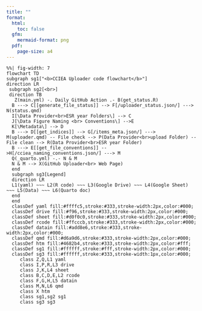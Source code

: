 ```yaml
---
title: ""
format:
  html:
    toc: false
  gfm:
    mermaid-format: png
  pdf:
    page-size: a4
---
```


```mermaid
%%| fig-width: 7
flowchart TD
subgraph sg1["<b>CCIEA Uploader code flowchart</b>"]
direction LR
 subgraph sg2[<br>]
 direction TB
   Z(main.yml) -. Daily GitHub Action .- B(get_status.R)
  B ---> C[[generate_file_status]] --> F[/uploader_status.json/] ---> N(status.qmd)
  I[\Data Provider<br>ESR year Folders\] --> C
  J[\Data Figure Naming <br> Conventions\] -->E
  K[\Metadata\] --> D
  B ---> D[[get_indices]] --> G[/items_meta.json/] ---> M(uploader.qmd) -- File check --> P(Data Provider<br>upload Folder) -- File clean --> R(Data Provider<br>ESR year Folder)
  B ---> E[[get_file_conventions]] -->H[/cciea_naming_conventions.json/] ---> M
  Q(_quarto.yml) -.- N & M
  N & M --> X(GitHub Uploader<br> Web Page)
  end
  subgraph sg3[Legend]
  direction LR
  L1(yaml) ~~~ L2(R code) ~~~ L3(Google Drive) ~~~ L4(Google Sheet) ~~~ L5(Data) ~~~ L6(Quarto doc)
  end
  end
  classDef yaml fill:#ffffc5,stroke:#333,stroke-width:2px,color:#000;
  classDef drive fill:#f96,stroke:#333,stroke-width:2px,color:#000;
  classDef sheet fill:#d0f0c0,stroke:#333,stroke-width:2px,color:#000;
  classDef rcode fill:#ffcccb,stroke:#333,stroke-width:2px,color:#000;
  classDef datain fill:#add8e6,stroke:#333,stroke-width:2px,color:#000;
  classDef qmd fill:#d6a9d6,stroke:#333,stroke-width:2px,color:#000;
  classDef htm fill:#4682b4,stroke:#333,stroke-width:2px,color:#fff;
  classDef sg1 fill:#ffffff,stroke:#fff,stroke-width:2px,color:#000;
  classDef sg3 fill:#ffffff,stroke:#333,stroke-width:1px,color:#000;
     class Z,Q,L1 yaml
     class I,P,R,L3 drive
     class J,K,L4 sheet
     class B,C,D,E,L2 rcode
     class F,G,H,L5 datain
     class M,N,L6 qmd
     class X htm
     class sg1,sg2 sg1
     class sg3 sg3
  
```